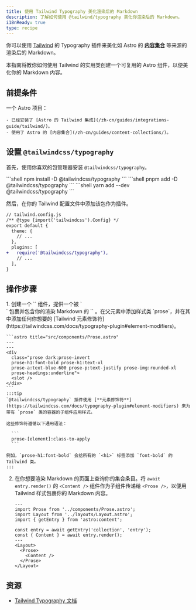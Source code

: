```yaml
---
title: 使用 Tailwind Typography 美化渲染后的 Markdown
description: 了解如何使用 @tailwind/typography 美化你渲染后的 Markdown。
i18nReady: true
type: recipe
---
```


你可以使用 [Tailwind](https://tailwindcss.com) 的 Typography 插件来美化如 Astro 的 [**内容集合**](/zh-cn/guides/content-collections/) 等来源的渲染后的 Markdown。

本指南将教你如何使用 Tailwind 的实用类创建一个可复用的 Astro 组件，以便美化你的 Markdown 内容。

## 前提条件

一个 Astro 项目：

	- 已经安装了 [Astro 的 Tailwind 集成](/zh-cn/guides/integrations-guide/tailwind/)。
	- 使用了 Astro 的 [内容集合](/zh-cn/guides/content-collections/)。

## 设置 `@tailwindcss/typography`

首先，使用你喜欢的包管理器安装 `@tailwindcss/typography`。

<PackageManagerTabs>
 	<Fragment slot="npm">
	```shell 
	npm install -D @tailwindcss/typography
	```
	</Fragment>
  	<Fragment slot="pnpm">
	```shell 
	pnpm add -D @tailwindcss/typography
	```
	</Fragment>
  	<Fragment slot="yarn">
	```shell
	yarn add --dev @tailwindcss/typography
	```
	</Fragment>
</PackageManagerTabs>

然后，在你的 Tailwind 配置文件中添加该包作为插件。

```diff lang="js"
// tailwind.config.js
/** @type {import('tailwindcss').Config} */
export default {
  theme: {
    // ...
  },
  plugins: [
+   require('@tailwindcss/typography'),
    // ...
  ],
}
```

## 操作步骤

<Steps>
1. 创建一个 `<Prose />` 组件，提供一个被 `<div>` 包裹并包含你的渲染 Markdown 的 `<slot />` 。在父元素中添加样式类 `prose`，并在其中添加任何你想要的 [Tailwind 元素修饰符](https://tailwindcss.com/docs/typography-plugin#element-modifiers)。

    ```astro title="src/components/Prose.astro"
    ---
    ---
    <div 
      class="prose dark:prose-invert 
      prose-h1:font-bold prose-h1:text-xl 
      prose-a:text-blue-600 prose-p:text-justify prose-img:rounded-xl 
      prose-headings:underline">
      <slot />
    </div>
    ```
    :::tip
    `@tailwindcss/typography` 插件使用 [**元素修饰符**](https://tailwindcss.com/docs/typography-plugin#element-modifiers) 来为带有 `prose` 类的容器的子组件应用样式。 

    这些修饰符遵循以下通用语法： 

      ```
      prose-[element]:class-to-apply
      ``` 

    例如，`prose-h1:font-bold` 会给所有的 `<h1>` 标签添加 `font-bold` 的 Tailwind 类。
    :::

2. 在你想要渲染 Markdown 的页面上查询你的集合条目。将 `await entry.render()` 的 `<Content />` 组件作为子组件传递给 `<Prose />`，以便用 Tailwind 样式包裹你的 Markdown 内容。

    ```astro title="src/pages/index.astro"
    ---
    import Prose from '../components/Prose.astro';
    import Layout from '../layouts/Layout.astro';
    import { getEntry } from 'astro:content';

    const entry = await getEntry('collection', 'entry');
    const { Content } = await entry.render();
    ---
    <Layout>
      <Prose>
        <Content />
      </Prose>
    </Layout>
    ```
</Steps>

## 资源

- [Tailwind Typography 文档](https://tailwindcss.com/docs/typography-plugin)
